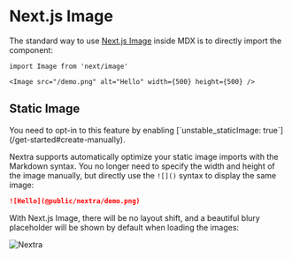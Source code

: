 # Next.js Image

The standard way to use [Next.js Image](https://nextjs.org/docs/basic-features/image-optimization) inside MDX is to directly import the component:

```mdx
import Image from 'next/image'

<Image src="/demo.png" alt="Hello" width={500} height={500} />
```

## Static Image


<Callout emoji="⚠️">
  You need to opt-in to this feature by enabling [`unstable_staticImage:
  true`](/get-started#create-manually).
</Callout>

Nextra supports automatically optimize your static image imports with the Markdown syntax. You no longer need to specify the width and height of the image manually,
but directly use the `![]()` syntax to display the same image:

```md filename="index.mdx" copy
![Hello](@public/nextra/demo.png)
```

With Next.js Image, there will be no layout shift, and a beautiful blury placeholder will be shown by default when loading the images:

![Nextra](@public/nextra/og.png)
